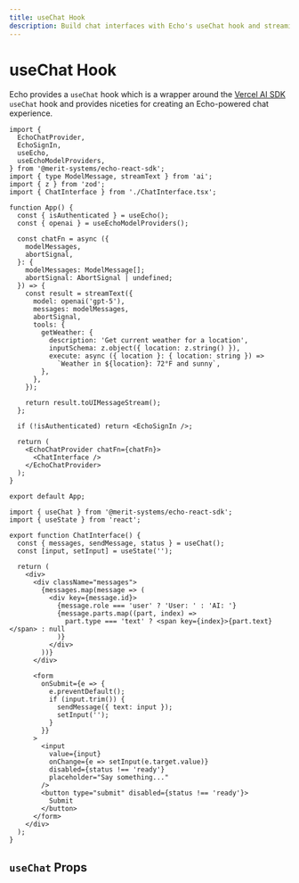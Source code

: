 ```yaml
---
title: useChat Hook
description: Build chat interfaces with Echo's useChat hook and streaming AI responses
---
```


# useChat Hook

Echo provides a `useChat` hook which is a wrapper around the [Vercel AI SDK](https://ai-sdk.dev/docs/reference/ai-sdk-core/use-chat) `useChat` hook and provides niceties for
creating an Echo-powered chat experience.

```tsx title="App.tsx"
import {
  EchoChatProvider,
  EchoSignIn,
  useEcho,
  useEchoModelProviders,
} from '@merit-systems/echo-react-sdk';
import { type ModelMessage, streamText } from 'ai';
import { z } from 'zod';
import { ChatInterface } from './ChatInterface.tsx';

function App() {
  const { isAuthenticated } = useEcho();
  const { openai } = useEchoModelProviders();

  const chatFn = async ({
    modelMessages,
    abortSignal,
  }: {
    modelMessages: ModelMessage[];
    abortSignal: AbortSignal | undefined;
  }) => {
    const result = streamText({
      model: openai('gpt-5'),
      messages: modelMessages,
      abortSignal,
      tools: {
        getWeather: {
          description: 'Get current weather for a location',
          inputSchema: z.object({ location: z.string() }),
          execute: async ({ location }: { location: string }) =>
            `Weather in ${location}: 72°F and sunny`,
        },
      },
    });

    return result.toUIMessageStream();
  };

  if (!isAuthenticated) return <EchoSignIn />;

  return (
    <EchoChatProvider chatFn={chatFn}>
      <ChatInterface />
    </EchoChatProvider>
  );
}

export default App;
```

```tsx title="ChatInterface.tsx"
import { useChat } from '@merit-systems/echo-react-sdk';
import { useState } from 'react';

export function ChatInterface() {
  const { messages, sendMessage, status } = useChat();
  const [input, setInput] = useState('');

  return (
    <div>
      <div className="messages">
        {messages.map(message => (
          <div key={message.id}>
            {message.role === 'user' ? 'User: ' : 'AI: '}
            {message.parts.map((part, index) =>
              part.type === 'text' ? <span key={index}>{part.text}</span> : null
            )}
          </div>
        ))}
      </div>

      <form
        onSubmit={e => {
          e.preventDefault();
          if (input.trim()) {
            sendMessage({ text: input });
            setInput('');
          }
        }}
      >
        <input
          value={input}
          onChange={e => setInput(e.target.value)}
          disabled={status !== 'ready'}
          placeholder="Say something..."
        />
        <button type="submit" disabled={status !== 'ready'}>
          Submit
        </button>
      </form>
    </div>
  );
}
```

## `useChat` Props

<AutoTypeTable
  path="../../sdk/react/src/components/EchoChatProvider.tsx"
  name="ChatSendParams"
/>
